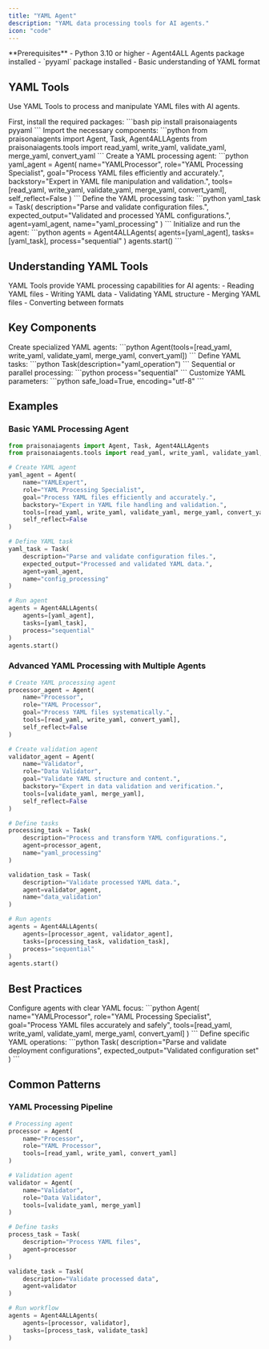 ```yaml
---
title: "YAML Agent"
description: "YAML data processing tools for AI agents."
icon: "code"
---
```


<Note>
  **Prerequisites**
  - Python 3.10 or higher
  - Agent4ALL Agents package installed
  - `pyyaml` package installed
  - Basic understanding of YAML format
</Note>

## YAML Tools

Use YAML Tools to process and manipulate YAML files with AI agents.

<Steps>
  <Step title="Install Dependencies">
    First, install the required packages:
    ```bash
    pip install praisonaiagents pyyaml
    ```
  </Step>

  <Step title="Import Components">
    Import the necessary components:
    ```python
    from praisonaiagents import Agent, Task, Agent4ALLAgents
    from praisonaiagents.tools import read_yaml, write_yaml, validate_yaml, merge_yaml, convert_yaml
    ```
  </Step>

  <Step title="Create Agent">
    Create a YAML processing agent:
    ```python
    yaml_agent = Agent(
        name="YAMLProcessor",
        role="YAML Processing Specialist",
        goal="Process YAML files efficiently and accurately.",
        backstory="Expert in YAML file manipulation and validation.",
        tools=[read_yaml, write_yaml, validate_yaml, merge_yaml, convert_yaml],
        self_reflect=False
    )
    ```
  </Step>

  <Step title="Define Task">
    Define the YAML processing task:
    ```python
    yaml_task = Task(
        description="Parse and validate configuration files.",
        expected_output="Validated and processed YAML configurations.",
        agent=yaml_agent,
        name="yaml_processing"
    )
    ```
  </Step>

  <Step title="Run Agent">
    Initialize and run the agent:
    ```python
    agents = Agent4ALLAgents(
        agents=[yaml_agent],
        tasks=[yaml_task],
        process="sequential"
    )
    agents.start()
    ```
  </Step>
</Steps>

## Understanding YAML Tools

<Card title="What are YAML Tools?" icon="question">
  YAML Tools provide YAML processing capabilities for AI agents:
  - Reading YAML files
  - Writing YAML data
  - Validating YAML structure
  - Merging YAML files
  - Converting between formats
</Card>

## Key Components

<CardGroup cols={2}>
  <Card title="YAML Agent" icon="user-robot">
    Create specialized YAML agents:
    ```python
    Agent(tools=[read_yaml, write_yaml, validate_yaml, merge_yaml, convert_yaml])
    ```
  </Card>
  <Card title="YAML Task" icon="list-check">
    Define YAML tasks:
    ```python
    Task(description="yaml_operation")
    ```
  </Card>
  <Card title="Process Types" icon="arrows-split-up-and-left">
    Sequential or parallel processing:
    ```python
    process="sequential"
    ```
  </Card>
  <Card title="YAML Options" icon="sliders">
    Customize YAML parameters:
    ```python
    safe_load=True, encoding="utf-8"
    ```
  </Card>
</CardGroup>

## Examples

### Basic YAML Processing Agent

```python
from praisonaiagents import Agent, Task, Agent4ALLAgents
from praisonaiagents.tools import read_yaml, write_yaml, validate_yaml, merge_yaml, convert_yaml

# Create YAML agent
yaml_agent = Agent(
    name="YAMLExpert",
    role="YAML Processing Specialist",
    goal="Process YAML files efficiently and accurately.",
    backstory="Expert in YAML file handling and validation.",
    tools=[read_yaml, write_yaml, validate_yaml, merge_yaml, convert_yaml],
    self_reflect=False
)

# Define YAML task
yaml_task = Task(
    description="Parse and validate configuration files.",
    expected_output="Processed and validated YAML data.",
    agent=yaml_agent,
    name="config_processing"
)

# Run agent
agents = Agent4ALLAgents(
    agents=[yaml_agent],
    tasks=[yaml_task],
    process="sequential"
)
agents.start()
```

### Advanced YAML Processing with Multiple Agents

```python
# Create YAML processing agent
processor_agent = Agent(
    name="Processor",
    role="YAML Processor",
    goal="Process YAML files systematically.",
    tools=[read_yaml, write_yaml, convert_yaml],
    self_reflect=False
)

# Create validation agent
validator_agent = Agent(
    name="Validator",
    role="Data Validator",
    goal="Validate YAML structure and content.",
    backstory="Expert in data validation and verification.",
    tools=[validate_yaml, merge_yaml],
    self_reflect=False
)

# Define tasks
processing_task = Task(
    description="Process and transform YAML configurations.",
    agent=processor_agent,
    name="yaml_processing"
)

validation_task = Task(
    description="Validate processed YAML data.",
    agent=validator_agent,
    name="data_validation"
)

# Run agents
agents = Agent4ALLAgents(
    agents=[processor_agent, validator_agent],
    tasks=[processing_task, validation_task],
    process="sequential"
)
agents.start()
```

## Best Practices

<AccordionGroup>
  <Accordion title="Agent Configuration">
    Configure agents with clear YAML focus:
    ```python
    Agent(
        name="YAMLProcessor",
        role="YAML Processing Specialist",
        goal="Process YAML files accurately and safely",
        tools=[read_yaml, write_yaml, validate_yaml, merge_yaml, convert_yaml]
    )
    ```
  </Accordion>

  <Accordion title="Task Definition">
    Define specific YAML operations:
    ```python
    Task(
        description="Parse and validate deployment configurations",
        expected_output="Validated configuration set"
    )
    ```
  </Accordion>
</AccordionGroup>

## Common Patterns

### YAML Processing Pipeline
```python
# Processing agent
processor = Agent(
    name="Processor",
    role="YAML Processor",
    tools=[read_yaml, write_yaml, convert_yaml]
)

# Validation agent
validator = Agent(
    name="Validator",
    role="Data Validator",
    tools=[validate_yaml, merge_yaml]
)

# Define tasks
process_task = Task(
    description="Process YAML files",
    agent=processor
)

validate_task = Task(
    description="Validate processed data",
    agent=validator
)

# Run workflow
agents = Agent4ALLAgents(
    agents=[processor, validator],
    tasks=[process_task, validate_task]
)